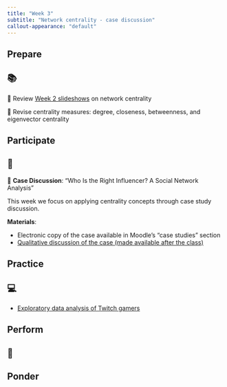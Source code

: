 ```yaml
---
title: "Week 3"
subtitle: "Network centrality - case discussion"
callout-appearance: "default"
---
```


## Prepare

::: {.callout-note}
## 📚

📖 Review [Week 2 slideshows](../week-2/main.qmd#participate) on network centrality

📖 Revise centrality measures: degree, closeness, betweenness, and eigenvector centrality

:::

## Participate

::: {.callout-note}
## 👥

🙋 **Case Discussion**: "Who Is the Right Influencer? A Social Network Analysis"

This week we focus on applying centrality concepts through case study discussion.

**Materials**:

- Electronic copy of the case available in Moodle's "case studies" section
- [Qualitative discussion of the case (made available after the class)](qualitative_discussion.qmd)
:::

## Practice

::: {.callout-note}
##  💻

- [Exploratory data analysis of Twitch gamers](gamers_eda.qmd)

:::

## Perform

::: {.callout-note}
##  📝

:::

## Ponder

::: {.callout-note}

:::
